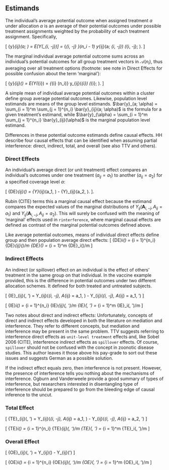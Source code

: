 ## Estimands
The individual's average potential outcome when assigned treatment $a$ under allocation $\alpha$ is an average of their potential outcomes under possible treatment assignments weighted by the probability of each treatment assignment. Specifically,

\[
\bar{y}_{ij}(a; \alpha) = E[Y(\mathbf{a}_{i, -j})] = \sum_{\mathbf{a}_{i, -j} \in \mathcal{A}}(n_i - 1) y_{ij}(a; \mathbf{a}_{i, -j}) \pi(\mathbf{a}_{i, -j}; \alpha).
\]

The marginal individual average potential outcome sums across an individual's potential outcomes for all group treatment vectors in $\mathcal{A}(n_i)$, thus averaging over all treatment options (footnote: see note in Direct Effects for possible confusion about the term 'marginal'):

\[
\bar{y}_{ij}(\alpha) = E(Y(\mathbf{a}_{i}) = \sum_{\mathbf{a}_{i} \in \mathcal{A}(n_i)} y_{ij}(\mathbf{a}_{i}) \pi(\mathbf{a}_{i}; \alpha).
\]

A simple mean of individual average potential outcomes within a cluster define group average potential outcomes. Likewise, population level estimands are means of the group level estimands. $\bar{y}_(a; \alpha) = \sum_{i = 1}^m \sum_{j = 1}^{n_i} \bar{y}_{ij}(a; \alpha)$ is the formula for a given treatment's estimand, while $\bar{y}_(\alpha) = \sum_{i = 1}^m \sum_{j = 1}^{n_i} \bar{y}_{ij}(\alpha)$ is the marginal population level estimand.
 
Differences in these potential outcome estimands define causal effects. HH describe four causal effects that can be identified when assuming partial interference: direct, indirect, total, and overall (see also TTV and others). 

### Direct Effects

An individual's average direct (or unit treatment) effect compares an individual's outcomes under one treatment ($a_{ij} = a_1$) to another ($a_{ij} = a_2$) for a specified coverage level $\alpha$:

\[
\bar{DE}_{ij}(\alpha) = \bar{Y}_{ij}(a_1, \alpha) - \bar{Y}_{ij}(a_2, \alpha). 
\].

Rubin (CITE) terms this a marginal causal effect because the estimand compares the expected values of the marginal distributions of $Y_{ij}(\mathbf{A}_{i, -j}, A_{ij} = a_1)$ and $Y_{ij}(\mathbf{A}_{i, -j}, A_{ij} = a_2)$. This will surely be confused with the meaning of 'marginal' effects used in `rinterference`, where marginal causal effects are defined as contrast of the marginal potential outcomes defined above.

Like average potential outcomes, means of individual direct effects define group and then population average direct effects: 
\[
\text{group: } \bar{DE}_i(\alpha) = \sum_{i = 1}^{n_i} \bar{DE}_{ij}(\alpha)/m \quad \text{population: } \bar{DE}(\alpha) = \sum_{i = 1}^m \bar{DE}_i(\alpha)/m
\]

### Indirect Effects

An indirect (or spillover) effect on an individual is the effect of others' treatment in the same group on that individual. In the vaccine example provided, this is the difference in potential outcomes under two different allocation schemes. It defined for both treated and untreated subjects.

\[
\bar{IE}_{ij}(\alpha, \alpha') = Y_{ij}(\mathbf{A}_{i, -j}, A_{ij} = a_1, \alpha) -  Y_{ij}(\mathbf{A}_{i, -j}, A_{ij} = a_1, \alpha') 
\]

\[
\text{group: } \bar{IE}_i(\alpha) = \sum_{i = 1}^{n_i} \bar{IE}_{ij}(\alpha, \alpha')/m \quad \text{population: } \bar{IE}(\alpha, \alpha') = \sum_{i = 1}^m \bar{IE}_i(\alpha, \alpha')/m
\]

Two notes about direct and indirect effects: Unfortunately, concepts of direct and indirect effects developed in both the literature on mediation and interference. They refer to different concepts, but mediation and interference may be present in the same problem. TTV suggests referring to interference direct effects as `unit-level treatment` effects and, like Sobel 2006 (CITE), interference indirect effects as `spillover` effects. Of course, `spillover` should not be confused with the concept in zoonotic disease studies. This author leaves it those above his pay-grade to sort out these issues and suggests German as a possible solution.

If the indirect effect equals zero, then interference is not present. However, the presence of interference tells you nothing about the mechanisms of interference. Ogburn and Vanderweele provide a good summary of types of interference, but researchers interested in disentangling type of interference should be prepared to go from the bleeding edge of causal inference to the uncut.

### Total Effect

\[
\bar{TE}_{ij}(\alpha, \alpha') = Y_{ij}(\mathbf{A}_{i, -j}, A_{ij} = a_1, \alpha) -  Y_{ij}(\mathbf{A}_{i, -j}, A_{ij} = a_2, \alpha') 
\]

\[
\text{group: } \bar{TE}_i(\alpha) = \sum_{i = 1}^{n_i} \bar{TE}_{ij}(\alpha, \alpha')/m \quad \text{population: } \bar{TE}(\alpha, \alpha') = \sum_{i = 1}^m \bar{TE}_i(\alpha, \alpha')/m
\]

### Overall Effect

\[
\bar{OE}_{ij}(\alpha, \alpha') = Y_{ij}(\alpha) -  Y_{ij}(\alpha') 
\]

\[
\text{group: } \bar{OE}_i(\alpha) = \sum_{i = 1}^{n_i} \bar{OE}_{ij}(\alpha, \alpha')/m \quad \text{population: } \bar{OE}(\alpha, \alpha') = \sum_{i = 1}^m \bar{OE}_i(\alpha, \alpha')/m
\]
